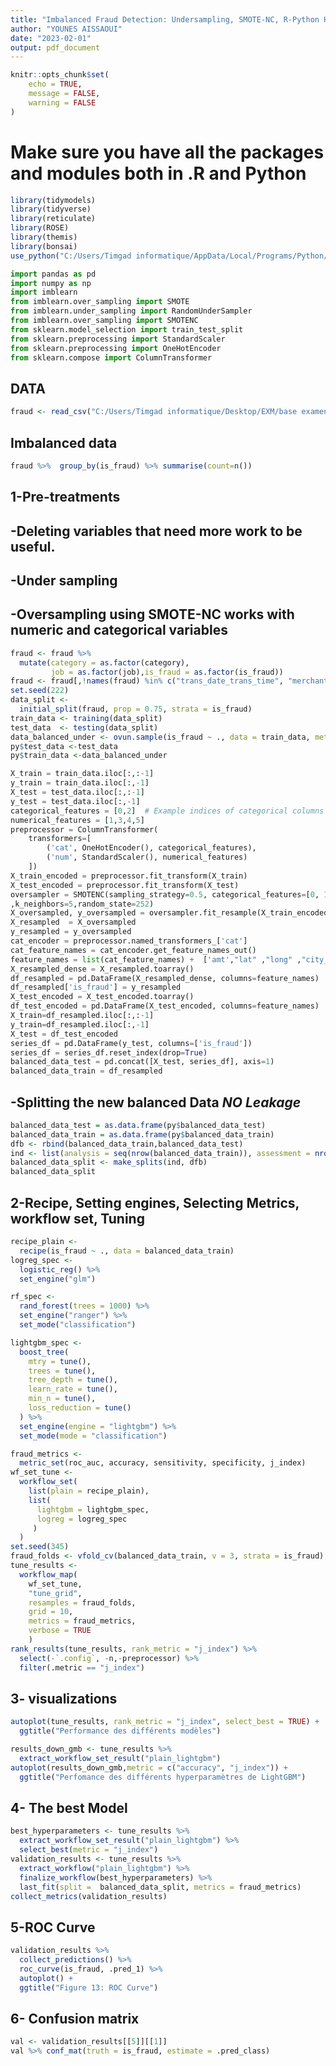 ---
title: "Imbalanced Fraud Detection: Undersampling, SMOTE-NC, R-Python Hybrid"
author: "YOUNES AISSAOUI"
date: "2023-02-01"
output: pdf_document
---

```{r setup, include=FALSE}
knitr::opts_chunk$set(
	echo = TRUE,
	message = FALSE,
	warning = FALSE
)
```

# Make sure you have all the packages and modules both in .R and Python

```{r warning=FALSE}
library(tidymodels)
library(tidyverse)
library(reticulate)
library(ROSE)
library(themis)
library(bonsai)
use_python("C:/Users/Timgad informatique/AppData/Local/Programs/Python/Python310/python.exe")
```

```{python}
import pandas as pd
import numpy as np
import imblearn
from imblearn.over_sampling import SMOTE
from imblearn.under_sampling import RandomUnderSampler
from imblearn.over_sampling import SMOTENC
from sklearn.model_selection import train_test_split
from sklearn.preprocessing import StandardScaler
from sklearn.preprocessing import OneHotEncoder
from sklearn.compose import ColumnTransformer
```

## DATA

```{r warning=FALSE}
fraud <- read_csv("C:/Users/Timgad informatique/Desktop/EXM/base examen écrit.csv")
```

## Imbalanced data

```{r warning=FALSE}
fraud %>%  group_by(is_fraud) %>% summarise(count=n())
```

## 1-Pre-treatments

## -Deleting variables that need more work to be useful.

## -Under sampling

## -Oversampling using SMOTE-NC works with numeric and categorical variables

```{r warning=FALSE}
fraud <- fraud %>% 
  mutate(category = as.factor(category),
         job = as.factor(job),is_fraud = as.factor(is_fraud))
fraud <- fraud[,!names(fraud) %in% c("trans_date_trans_time", "merchant", "city","job","dob","trans_num","merch_lat","merch_long")]
set.seed(222)
data_split <-
  initial_split(fraud, prop = 0.75, strata = is_fraud)
train_data <- training(data_split)
test_data  <- testing(data_split)
data_balanced_under <- ovun.sample(is_fraud ~ ., data = train_data, method = "under", N = 70000, seed = 252)$data
py$test_data <-test_data
py$train_data <-data_balanced_under
```

```{python}
X_train = train_data.iloc[:,:-1]
y_train = train_data.iloc[:,-1]
X_test = test_data.iloc[:,:-1]
y_test = test_data.iloc[:,-1]
categorical_features = [0,2]  # Example indices of categorical columns
numerical_features = [1,3,4,5]
preprocessor = ColumnTransformer(
    transformers=[
        ('cat', OneHotEncoder(), categorical_features),
        ('num', StandardScaler(), numerical_features)
    ])
X_train_encoded = preprocessor.fit_transform(X_train)
X_test_encoded = preprocessor.fit_transform(X_test)
oversampler = SMOTENC(sampling_strategy=0.5, categorical_features=[0, 1, 2, 3, 4, 5, 6, 7, 8, 9, 10, 11, 12, 13, 14, 15, 16, 17, 18, 19, 20, 21, 22, 23, 24, 25, 26]
,k_neighbors=5,random_state=252)
X_oversampled, y_oversampled = oversampler.fit_resample(X_train_encoded, y_train)
X_resampled  = X_oversampled
y_resampled = y_oversampled
cat_encoder = preprocessor.named_transformers_['cat']
cat_feature_names = cat_encoder.get_feature_names_out()
feature_names = list(cat_feature_names) +  ['amt',"lat" ,"long" ,"city_pop"]
X_resampled_dense = X_resampled.toarray()
df_resampled = pd.DataFrame(X_resampled_dense, columns=feature_names)
df_resampled['is_fraud'] = y_resampled
X_test_encoded = X_test_encoded.toarray()
df_test_encoded = pd.DataFrame(X_test_encoded, columns=feature_names)
X_train=df_resampled.iloc[:,:-1]
y_train=df_resampled.iloc[:,-1]
X_test = df_test_encoded
series_df = pd.DataFrame(y_test, columns=['is_fraud'])
series_df = series_df.reset_index(drop=True)
balanced_data_test = pd.concat([X_test, series_df], axis=1)
balanced_data_train = df_resampled
```

## -Splitting the new balanced Data ***NO Leakage***

```{r warning=FALSE}
balanced_data_test = as.data.frame(py$balanced_data_test)
balanced_data_train = as.data.frame(py$balanced_data_train)
dfb <- rbind(balanced_data_train,balanced_data_test)
ind <- list(analysis = seq(nrow(balanced_data_train)), assessment = nrow(balanced_data_train) + seq(nrow(balanced_data_test)))
balanced_data_split <- make_splits(ind, dfb)
balanced_data_split
```

## 2-Recipe, Setting engines, Selecting Metrics, workflow set, Tuning

```{r warning=FALSE}
recipe_plain <- 
  recipe(is_fraud ~ ., data = balanced_data_train)
logreg_spec <-
  logistic_reg() %>%
  set_engine("glm")

rf_spec <-
  rand_forest(trees = 1000) %>%
  set_engine("ranger") %>%
  set_mode("classification")

lightgbm_spec <-
  boost_tree(
    mtry = tune(),
    trees = tune(),
    tree_depth = tune(),
    learn_rate = tune(),
    min_n = tune(),
    loss_reduction = tune()
  ) %>%
  set_engine(engine = "lightgbm") %>%
  set_mode(mode = "classification")

fraud_metrics <-
  metric_set(roc_auc, accuracy, sensitivity, specificity, j_index)
wf_set_tune <-
  workflow_set(
    list(plain = recipe_plain),
    list(
      lightgbm = lightgbm_spec,
      logreg = logreg_spec
     )
  )
set.seed(345)
fraud_folds <- vfold_cv(balanced_data_train, v = 3, strata = is_fraud)
tune_results <-
  workflow_map(
    wf_set_tune,
    "tune_grid",
    resamples = fraud_folds,
    grid = 10,
    metrics = fraud_metrics,
    verbose = TRUE
    )
rank_results(tune_results, rank_metric = "j_index") %>% 
  select(-`.config`, -n,-preprocessor) %>% 
  filter(.metric == "j_index")
```

## 3- visualizations

```{r warning=FALSE}
autoplot(tune_results, rank_metric = "j_index", select_best = TRUE) +
  ggtitle("Performance des différents modèles")
```

```{r warning=FALSE}
results_down_gmb <- tune_results %>%
  extract_workflow_set_result("plain_lightgbm")
autoplot(results_down_gmb,metric = c("accuracy", "j_index")) +
  ggtitle("Perfomance des différents hyperparamètres de LightGBM")
```

## 4- The best Model

```{r warning=FALSE}
best_hyperparameters <- tune_results %>%
  extract_workflow_set_result("plain_lightgbm") %>%
  select_best(metric = "j_index")
validation_results <- tune_results %>%
  extract_workflow("plain_lightgbm") %>%
  finalize_workflow(best_hyperparameters) %>%
  last_fit(split =  balanced_data_split, metrics = fraud_metrics)
collect_metrics(validation_results)
```

## 5-ROC Curve

```{r warning=FALSE}
validation_results %>%
  collect_predictions() %>%
  roc_curve(is_fraud, .pred_1) %>%
  autoplot() +
  ggtitle("Figure 13: ROC Curve")
```

## 6- Confusion matrix

```{r warning=FALSE}
val <- validation_results[[5]][[1]]
val %>% conf_mat(truth = is_fraud, estimate = .pred_class)
```
